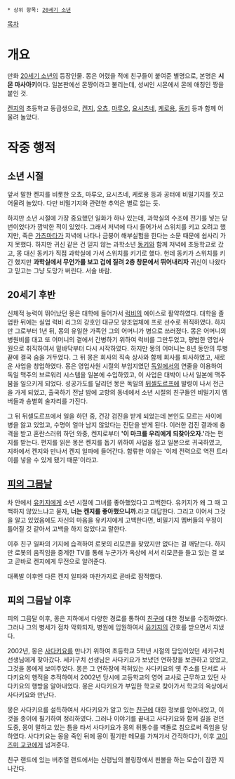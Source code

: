  * 상위 항목: [[20세기 소년]]

[[목차]]

= 개요 =
만화 [[20세기 소년]]의 등장인물. 몽은 어렸을 적에 친구들이 붙여준 별명으로, 본명은 '''시몬 마사아키'''이다. 일본판에선 몬짱이라고 불리는데, 성씨인 시몬에서 몬에 애칭인 짱을 붙인 것.

[[켄지(20세기 소년)|켄지]]의 초등학교 동급생으로, [[켄지(20세기 소년)|켄지]], [[오쵸(20세기 소년)|오쵸]], [[마루오(20세기 소년)|마루오]], [[요시츠네(20세기 소년)|요시츠네]], [[케로용(20세기 소년)|케로용]], [[동키(20세기 소년)|동키]] 등과 함께 어울려 놀았다.

= 작중 행적 =
== 소년 시절 ==
앞서 말한 켄지를 비롯한 오쵸, 마루오, 요시츠네, 케로용 등과 공터에 비밀기지를 짓고 어울려 놀았다. 다만 비밀기지와 관련한 추억은 별로 없는 듯.

하지만 소년 시절에 가장 중요했던 일화가 하나 있는데, 과학실의 수조에 전기를 넣는 당번이었다가 깜박한 적이 있었다. 그래서 저녁에 다시 들어가서 스위치를 키고 오려고 했지만, 죽은 [[가츠마타]]가 저녁에 나타나 금붕어 해부실험을 한다는 소문 때문에 쉽사리 가지 못했다. 하지만 귀신 같은 건 믿지 않는 과학소년 [[동키(20세기 소년)|동키]]와 함께 저녁에 초등학교로 갔고, 몽 대신 동키가 직접 과학실에 가서 스위치를 키기로 했다. 헌데 동키가 스위치를 키긴 했지만 '''과학실에서 무언가를 보고 겁에 질려 2층 창문에서 뛰어내리자''' 귀신이 나왔다고 믿고는 그냥 도망가 버린다.
서술 바람.
== 20세기 후반 ==
신체적 능력이 뛰어났던 몽은 대학에 들어가서 [[럭비]]의 에이스로 활약하였다. 대학을 졸업한 뒤에는 실업 럭비 리그의 강호인 대규모 양조업체에 프로 선수로 취직하였다. 하지만 그로부터 1년 뒤, 몽의 유일한 가족인 그의 어머니가 병으로 쓰러졌다. 몽은 어머니의 병원비를 대고 또 어머니의 곁에서 간병하기 위하여 럭비를 그만두었고, 평범한 영업사원으로 취직하여서 밑바닥부터 다시 시작하였다. 하지만 몽의 어머니는 8년 동안의 투병 끝에 결국 숨을 거두었다. 그 뒤 몽은 회사의 직속 상사와 함께 회사를 퇴사하였고, 새로운 사업을 창업하였다. 몽은 영업사원 시절의 부임지였던 [[독일]]에서의 연줄을 이용하여 독일 맥주의 브르워리 시스템을 일본에 수입하였고, 이 사업은 대박이 나서 일본에 맥주 붐을 일으키게 되었다. 성공가도를 달리던 몽은 독일의 [[뒤셀도르프]]에 발령이 나서 전근을 가게 되었고, 출국하기 전날 밤에 고향의 동네에서 소년 시절의 친구들인 비밀기지 멤버들과 송별회 술자리를 가진다.

그 뒤 뒤셀도르프에서 일을 하던 중, 건강 검진을 받게 되었는데 본인도 모르는 사이에 병을 앓고 있었고, 수명이 얼마 남지 않았다는 진단을 받게 된다. 이러한 검진 결과에 충격을 받고 혼란스러워 하던 와중, 켄지로부터 ''' '이 마크를 우리에게 되찾아오자.' '''라는 편지를 받는다. 편지를 읽은 몽은 켄지를 돕기 위하여 사업을 접고 일본으로 귀국하였고, 지하에서 켄지와 만나서 켄지 일파에 들어간다. 합류한 이유는 '이제 전력으로 역전 트라이를 넣을 수 있게 됐기 때문'이라고.
== [[피의 그믐날]] ==
차 안에서 [[유키지(20세기 소년)|유키지]]에게 소년 시절에 그녀를 좋아했었다고 고백한다. 유키지가 왜 그 때 고백하지 않았느냐고 묻자, '''너는 켄지를 좋아했으니까.'''라고 대답한다. 그리고 이어서 그것을 알고 있었음에도 자신의 마음을 유키지에게 고백한다면, 비밀기지 멤버들의 우정이 틀어질 것 같아서 고백을 하지 않았다고 말한다.

이후 친구 일파의 기지에 습격하여 로봇의 리모콘을 찾았지만 없다는 걸 깨닫는다. 하지만 로봇의 움직임을 중계한 TV를 통해 누군가가 옥상에 서서 리모콘을 들고 있는 걸 보고 곧바로 켄지에게 무전으로 알려준다.

대폭발 이후엔 다른 켄지 일파와 마찬가지로 곧바로 잠적했다.
== 피의 그믐날 이후 ==
피의 그믐달 이후, 몽은 지하에서 다양한 경로를 통하여 [[친구(20세기 소년)|친구]]에 대한 정보를 수집하였다. 그러나 그의 병세가 점차 악화되자, 병원에 입원하여서 [[유키지(20세기 소년)|유키지]]의 간호를 받으면서 지냈다.

2002년, 몽은 [[사다키요(20세기 소년)|사다키요]]를 만나기 위하여 초등학교 5학년 시절의 담임이었던 세키구치 선생님에게 찾아갔다. 세키구치 선생님은 사다키요가 보냈던 연하장을 보관하고 있었고, 그것을 몽에게 보여주었다. 몽은 그 연하장에 적혀있는 사다키요의 옛 주소를 단서로 사다키요의 행적을 추적하여서 2002년 당시에 고등학교의 영어 교사로 근무하고 있던 사다키요의 행방을 알아내었다. 몽은 사다키요가 부임한 학교로 찾아가서 학교의 옥상에서 사다키요와 만난다.

몽은 사다키요를 설득하여서 사다키요가 알고 있는 [[친구(20세기 소년)|친구]]에 대한 정보를 얻어내었고, 이것을 종이에 필기하여 정리하였다. 그러나 이야기를 끝내고 사다키요와 함께 길을 걷던 도중, 몽이 말하고 있는 틈을 타서 사다키요가 몽의 뒤통수를 벽돌로 침으로써 죽임을 당하였다. 사다키요는 몽을 죽인 뒤에 몽이 필기한 메모를 가져가서 간직하다가, 이후 [[고이즈미 교코]]에게 넘겨준다.

친구 랜드에 있는 버추얼 랜드에서는 신령님의 볼링장에서 핀볼을 하는 모습이 잠깐 지나간다.
